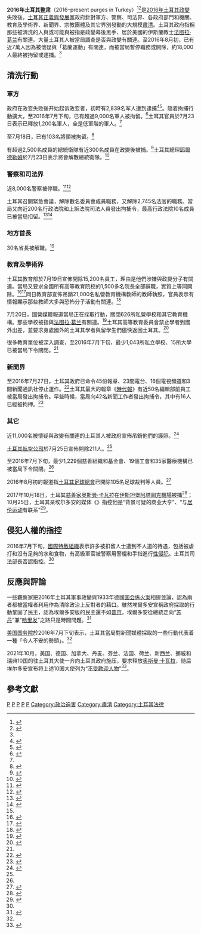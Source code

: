 '''2016年土耳其整肃'''（2016–present purges in Turkey）<ref>{{cite news|url=http://www.sohu.com/a/108276379_220012|title=土耳其整肃，149名将领被撤|publisher=搜狐网|date=2016-07-30|accessdate=2019-04-12|archive-date=2019-04-12|archive-url=https://web.archive.org/web/20190412031505/http://www.sohu.com/a/108276379_220012|dead-url=no}}</ref><ref>{{cite news|url=https://www.chinatimes.com/realtimenews/20160920002864-260408?chdtv|title=土耳其政變後大整肅 2.8萬名教師遭開除|publisher=中時電子報|date=2016-09-20|accessdate=2019-04-12|archive-date=2019-09-12|archive-url=https://web.archive.org/web/20190912090151/https://www.chinatimes.com/realtimenews/20160920002864-260408?chdtv|dead-url=no}}</ref>是[[2016年土耳其政變|2016年土耳其政變]]失敗後，[[土耳其|土耳其]][[正义与发展党_(土耳其)|正義與發展黨]]政府針對軍方、警察、司法界、各政府部門和機關、教育及學術界、新聞界、宗教團體及其它界別發動的大規模[[肅清|肅清]]。土耳其政府指稱那些被清洗的人與或可能與被指是政變幕後黑手、居於美國的伊斯蘭教士[[法图拉·葛兰|法图拉·葛兰]]有關連。大量土耳其人被當局調查是否與政變有關連。至2016年8月初，已有近7萬人因為被懷疑與「葛蘭運動」有關連，而被當局暫停職務或開除，約18,000人最終被拘留或逮捕。<ref name=dm20160803/>

==清洗行動==
===軍方===
政府在政变失败後开始起诉政变者，初時有2,839名军人遭到逮捕<ref>{{cite web |url=http://www.bbc.co.uk/news/world-europe-36813924 |title=Turkey: Mass arrests after coup bid quashed, says PM – BBC News |format= |work= |accessdate=16 July 2016 |archive-date=2019-05-14 |archive-url=https://web.archive.org/web/20190514220507/https://www.bbc.co.uk/news/world-europe-36813924 |dead-url=no }}</ref><ref>{{Cite web|url=http://www.dailysabah.com/politics/2016/07/16/turkeys-top-judicial-board-hsyk-orders-detention-of-2745-gulen-linked-judges-over-coup-attempt|title=Turkey's top judicial board HSYK orders detention of 2,745 Gülen-linked judges over coup attempt|access-date=2016-07-17|archive-date=2016-07-17|archive-url=https://web.archive.org/web/20160717151727/http://www.dailysabah.com/politics/2016/07/16/turkeys-top-judicial-board-hsyk-orders-detention-of-2745-gulen-linked-judges-over-coup-attempt|dead-url=no}}</ref>。隨着拘捕行動擴大，至2016年7月下旬，已有超過9,000名軍人被拘留。<ref name=cn7953896>{{Cite news |url=http://www.chinanews.com/gj/2016/07-27/7953896.shtml |title=美媒:土耳其未遂政变被捕人士被曝遭虐待 |publisher=中新網 |date=2016-07-27 |accessdate=2016-07-28 |archive-date=2016-08-02 |archive-url=https://web.archive.org/web/20160802201313/http://www.chinanews.com/gj/2016/07-27/7953896.shtml |dead-url=no }}</ref>土耳其官員於7月23日表示已釋放1,200名軍人，全是低軍階的軍人。<ref name=bbc20160724/>

至7月18日，已有103名將領被拘留。<ref>{{Cite news |url=http://www.chinanews.com/gj/2016/07-18/7943362.shtml |title=土耳其解除近9000名官员职务 拘押103名将领 |publisher=中新網 |date=2016-07-18 |accessdate=2016-07-28 |archive-date=2016-07-19 |archive-url=https://web.archive.org/web/20160719140951/http://www.chinanews.com/gj/2016/07-18/7943362.shtml |dead-url=no }}</ref>

有超過2,500名成員的總統衛隊有近300名成員在政變後被捕。<ref name=bbc20160724>{{Cite news |url=http://www.bbc.com/zhongwen/simp/world/2016/07/160724_turkey_coup_presidential_guard |title=土耳其未遂政变：精锐总统卫队被解散 |work=BBC中文網 |date=2016-07-24 |accessdate=2016-07-28 |archive-date=2016-07-27 |archive-url=https://web.archive.org/web/20160727012349/http://www.bbc.com/zhongwen/simp/world/2016/07/160724_turkey_coup_presidential_guard |dead-url=no }}</ref>土耳其總理[[比纳利·耶伊尔德勒姆|耶爾德勒姆]]於7月23日表示將會解散總統衛隊。<ref name=cn7949595>{{Cite news |url=http://www.chinanews.com/gj/2016/07-24/7949595.shtml |title=土耳其宣布解散总统卫队 提前举行最高军委会议 |publisher=中新網 |date=2016-07-24 |accessdate=2016-07-28 |archive-date=2016-07-27 |archive-url=https://web.archive.org/web/20160727083333/http://www.chinanews.com/gj/2016/07-24/7949595.shtml |dead-url=no }}</ref>

===警察和司法界===
近8,000名警察被停職。<ref name=ifeng01>{{Cite news |url=http://news.ifeng.com/a/20160718/49380007_0.shtml |title=土耳其軍隊和司法系統6000人被捕30名省長被解職 |work=鳳凰網 |date=2016-07-18 |accessdate=2016-07-28 |archive-date=2016-07-21 |archive-url=https://web.archive.org/web/20160721102944/http://news.ifeng.com/a/20160718/49380007_0.shtml |dead-url=no }}</ref><ref>{{Cite news |url=http://www.bbc.com/zhongwen/trad/world/2016/07/160718_turkey_coup_arrest |title=土耳其未遂政變 ：數千名警察被停職 |work=BBC中文網 |date=2016-07-18 |accessdate=2016-07-28 |archive-date=2016-07-19 |archive-url=https://web.archive.org/web/20160719184632/http://www.bbc.com/zhongwen/trad/world/2016/07/160718_turkey_coup_arrest |dead-url=no }}</ref>

土耳其{{Link-en|法官及檢察官最高委員會|Supreme Board of Judges and Prosecutors}}召開緊急會議，解除數名委員會成員職務，又解除2,745名法官的職務。當局又向近200名行政法院和上訴法院司法人員發出拘捕令，最高行政法院10名成員已被當局扣留。<ref>{{Cite news |url=http://www.independent.co.uk/news/world/europe/turkey-coup-latest-news-erdogan-istanbul-judges-removed-from-duty-failed-government-overthrow-a7140661.html |title=Turkey coup: 2,700 judges removed from duty following failed overthrow attempt |publisher=The Independent |date=2016-07-16 |accessdate=2016-07-28 |archive-date=2016-07-17 |archive-url=https://web.archive.org/web/20160717104543/http://www.independent.co.uk/news/world/europe/turkey-coup-latest-news-erdogan-istanbul-judges-removed-from-duty-failed-government-overthrow-a7140661.html |dead-url=no }}</ref><ref>{{Cite news |url=http://www.881903.com/Page/ZH-TW/newsdetail.aspx?csid=261_367&itemid=883611 |title=土耳其拘捕叛變軍人並肅清涉及政變的司法人員 |work=881903.com |date=2016-07-16 |accessdate=2016-07-28 |archive-date=2016-07-18 |archive-url=https://web.archive.org/web/20160718141054/http://www.881903.com/Page/ZH-TW/newsdetail.aspx?csid=261_367&itemid=883611 |dead-url=no }}</ref>

===地方首長===
30名省長被解職。<ref name=ifeng01/>

===教育及學術界===
土耳其教育部於7月19日宣佈開除15,200名員工，理由是他們涉嫌與政變分子有關連。當局又要求全國所有高等教育院校的1,500多名院長全部辭職，實質上等同開除。<ref>{{Cite news |url=http://www.foxnews.com/world/2016/07/19/turkeys-education-ministry-reportedly-fires-15200-for-ties-to-failed-coup.html |title=Turkey's education ministry reportedly fires 15,200 for ties to failed coup |work=Fox News |date=2016-07-19 |accessdate=2016-07-28 |archive-date=2016-07-22 |archive-url=https://web.archive.org/web/20160722173619/http://www.foxnews.com/world/2016/07/19/turkeys-education-ministry-reportedly-fires-15200-for-ties-to-failed-coup.html |dead-url=no }}</ref><ref>{{Cite news |url=http://www.dw.com/en/turkey-fires-all-university-deans-in-post-coup-purge-state-tv/a-19410206 |title=Turkey fires all university deans in post-coup purge - state TV |publisher=德國之聲 |date=2016-07-19 |accessdate=2016-07-28 |archive-date=2016-07-22 |archive-url=https://web.archive.org/web/20160722134130/http://www.dw.com/en/turkey-fires-all-university-deans-in-post-coup-purge-state-tv/a-19410206 |dead-url=no }}</ref>同日教育部宣佈吊銷21,000名私營教育機構教師的教師執照，官員表示有情報顯示那些教師大多與恐怖分子活動有關連。<ref>{{Cite news |url=http://www.reuters.com/article/us-turkey-security-teachers-idUSKCN0ZZ22F?il=0 |title=Licenses of 21,000 Turkish teachers have been revoked: ministry official |publisher=Reuters |date=2016-07-19 |accessdate=2016-07-28 |archive-date=2016-07-22 |archive-url=https://web.archive.org/web/20160722140552/http://www.reuters.com/article/us-turkey-security-teachers-idUSKCN0ZZ22F?il=0 |dead-url=no }}</ref>

7月20日，國營媒體報道當局正在採取行動，關閉626所私營學校和其它教育機構。那些學校被指與[[法图拉·葛兰|法图拉·葛兰]]有關連。<ref>{{Cite news |url=http://www.voanews.com/content/emergency-meetings-held-as-turkey-reels-from-coup-attempt/3426842.html |title=Erdogan Declares 3-Month State of Emergency |publisher=美國之音 |date=2016-07-20 |accessdate=2016-07-28 |archive-date=2016-07-21 |archive-url=https://web.archive.org/web/20160721120908/http://www.voanews.com/content/emergency-meetings-held-as-turkey-reels-from-coup-attempt/3426842.html |dead-url=no }}</ref>土耳其高等教育委員會禁止學者到國外出差，並要求身處國外的土耳其學者與留學生們儘快返回土耳其。<ref>{{Cite news |url=http://www.dw.com/en/academics-banned-from-traveling-as-erdogan-convenes-cabinet-security-council/a-19414290 |title=Academics banned from traveling as Erdogan convenes cabinet, security council |publisher=德國之聲 |date=2016-07-20 |accessdate=2016-07-28 |archive-date=2016-07-23 |archive-url=https://web.archive.org/web/20160723092746/http://www.dw.com/en/academics-banned-from-traveling-as-erdogan-convenes-cabinet-security-council/a-19414290 |dead-url=no }}</ref>

很多教育單位被深入調查，至2016年7月下旬，最少1,043所私立學校、15所大學已被當局下令關閉。<ref name=cn7949595/>

===新聞界===
至2016年7月27日，土耳其政府已命令45份報章、23間電台、16個電視頻道和3間新聞通訊社停止運作。<ref>{{Cite news |url=http://www.voanews.com/content/escalation-media-crackdown-turkey-heightens-concerns/3438098.html |title=Escalation of Media Crackdown in Turkey Heightens Concerns |publisher=美國之音 |date=2016-07-27 |accessdate=2016-07-28 |archive-date=2016-07-29 |archive-url=https://web.archive.org/web/20160729143203/http://www.voanews.com/content/escalation-media-crackdown-turkey-heightens-concerns/3438098.html |dead-url=no }}</ref>土耳其最大的報章《[[時代報_(土耳其)|時代報]]》有近50名編輯部前員工被當局發出拘捕令。早些時候，當局向42名新聞工作者發出拘捕令，其中有16人已經被拘押。<ref name=voa3436603>{{Cite news |url=http://www.voanews.com/content/turkey-issues-arrest-warrants-for-dozens-more-journalists/3436603.html |title=Turkey Closes Scores of Media Outlets, Dismisses 2,400 Soldiers, Officers |publisher=美國之音 |date=2016-07-27 |accessdate=2016-07-28 |archive-date=2016-07-28 |archive-url=https://web.archive.org/web/20160728144045/http://www.voanews.com/content/turkey-issues-arrest-warrants-for-dozens-more-journalists/3436603.html |dead-url=no }}</ref>

===其它===
近11,000名被懷疑與政變有關連的土耳其人被政府宣佈吊銷他們的護照。<ref>{{cite news|title=Turkish Authorities Revoke 11,000 Passports in Wake of Failed Coup|url=http://www.sputniknews.com/middleeast/20160722/1043470310/turkey-coup-passports-revoke.html|accessdate=22 July 2016|agency=Sputnik|publisher=Sputnik News|date=22 July 2016|location=Moscow|language=en|archive-date=2016-07-26|archive-url=https://web.archive.org/web/20160726135851/http://sputniknews.com/middleeast/20160722/1043470310/turkey-coup-passports-revoke.html|dead-url=no}}</ref>

[[土耳其航空公司|土耳其航空公司]]於7月25日宣佈開除211人。<ref name=cn7953896/>

至2016年7月下旬，最少1,229個慈善組織和基金會、19個工會和35家醫療機構已被當局下令關閉。<ref name=cn7949595/>

2016年8月初的報道指[[土耳其足球總會|土耳其足球總會]]已開除105名足球裁判等人員。<ref name=dm20160803>{{Cite news |url=http://www.dailymail.co.uk/news/article-3720652/Turkish-board-fires-105-staff-following-coup-attempt.html |title=Turkey sacks 105 referees as Erdogan continues his crackdown for failed coup |work=Daily Mail Online |date=2016-08-03 |accessdate=2016-08-08 |archive-date=2016-08-04 |archive-url=https://web.archive.org/web/20160804195648/http://www.dailymail.co.uk/news/article-3720652/Turkish-board-fires-105-staff-following-coup-attempt.html |dead-url=no }}</ref>

2017年10月18日，土耳其[[慈善家|慈善家]][[奥斯曼·卡瓦拉|奥斯曼·卡瓦拉]]在[[伊斯坦堡阿塔圖克機場|伊斯坦堡阿塔圖克機場]]被捕<ref name=":0">{{Cite news|url=https://www.al-monitor.com/pulse/originals/2018/11/turkey-mysterious-one-year-imprisonment-of-osman-kavala.html|title=Still no charges for Turkey's top philanthropist after year behind bars|last=Gursel|first=Kadri|date=2018-11-05|work=Al-Monitor|access-date=2018-11-08|language=en-us|archive-date=2020-11-28|archive-url=https://web.archive.org/web/20201128035042/https://www.al-monitor.com/pulse/originals/2018/11/turkey-mysterious-one-year-imprisonment-of-osman-kavala.html}}</ref>；10月25日，土耳其亲埃尔多安的媒体《{{Translink|en|Daily Sabah|每日晨报}}》指控他是“背景可疑的商业大亨”、“与[[居伦运动|居伦运动]]有联系”<ref>{{cite news|url=https://www.dailysabah.com/investigations/2017/10/25/detained-tycoon-osman-kavala-linked-to-feto-coup-attempts|title=Detained tycoon Osman Kavala linked to FETÖ coup attempts|publisher={{Translink|en|Daily Sabah|每日晨报}}|date=2017-10-25|accessdate=2021-10-24|archive-date=2020-11-22|archive-url=https://web.archive.org/web/20201122124855/https://www.dailysabah.com/investigations/2017/10/25/detained-tycoon-osman-kavala-linked-to-feto-coup-attempts}}</ref>。

==侵犯人權的指控==
2016年7月下旬，[[國際特赦組織|國際特赦組織]]表示許多被扣留人士遭到不人道的待遇，包括被虐打和沒有足夠的水和食物，有高級軍官被警察用警棍和手指進行[[性侵犯|性侵犯]]。土耳其司法部長否認指控。<ref name=cn7953896/>

==反應與評論==
一些觀察家把2016年土耳其軍事政變與1933年德國[[国会纵火案|国会纵火案]]相提並論，認為兩者都被當權者利用作為清除政治上反對者的藉口。雖然埃爾多安宣稱政府採取的行動鞏固了民主，{{Link-en|拉爾夫·彼得斯|Ralph Peters}}認為埃爾多安版的民主還不如[[弗拉基米尔·弗拉基米罗维奇·普京|普京]]，埃爾多安從總統走向“[[苏丹_(称谓)|苏丹]]”兼“[[哈里发|哈里发]]”之路只是時間問題。<ref>{{Cite web |url=http://www.foxnews.com/opinion/2016/07/21/turkey-and-erdogan-here-comes-real-caliphate.html |title=Turkey and Erdogan: Here comes the (real) caliphate |work=Fox News |date=2016-07-21 |author=Ralph Peters |quote=Various observers have likened the coup’s effect to that of the Reichstag Fire, the murky arson at the German parliament that provided Hitler with the excuse to stamp out all political opposition. ... |accessdate=2016-07-28 |archive-date=2016-07-24 |archive-url=https://web.archive.org/web/20160724022032/http://www.foxnews.com/opinion/2016/07/21/turkey-and-erdogan-here-comes-real-caliphate.html |dead-url=no }}</ref>

[[美国国务院|美国国务院]]於2016年7月下旬表示，土耳其當局對新聞媒體採取的一些行動代表着一種「令人不安的勢頭」。<ref name=voa3436603/>

2021年10月，美国、德国、加拿大、丹麦、芬兰、法国、荷兰、新西兰、挪威和瑞典10国的驻土耳其大使一齐向土耳其政府施压，要求释放[[奥斯曼·卡瓦拉|奥斯曼·卡瓦拉]]，随后埃尔多安宣布将上述10国大使列为“[[不受歡迎人物|不受歡迎人物]]”<ref>{{Cite news|last=Pitel|first=Laura|date=2021-10-23|title=Erdogan declares 10 western ambassadors persona non grata|work=[[金融时报_(英国)|金融时报]]|url=https://www.ft.com/content/5d0cec70-3c7e-46e7-a3cf-4330e72328ca|access-date=2021-10-23|archive-date=2021-12-18|archive-url=https://web.archive.org/web/20211218021621/https://www.ft.com/content/5d0cec70-3c7e-46e7-a3cf-4330e72328ca}}</ref>。

==參考文獻==
{{Reflist|2}}

{{Portal bar|土耳其|社會|政治|歷史}}

[[Category:2016年土耳其|P]]
[[Category:土耳其人權|P]]
[[Category:土耳其政治史|P]]
[[Category:土耳其社會史|P]]
[[Category:土耳其政治事件|P]]
[[Category:政治迫害|Category:政治迫害]]
[[Category:肅清|Category:肅清]]
[[Category:土耳其法律|Category:土耳其法律]]